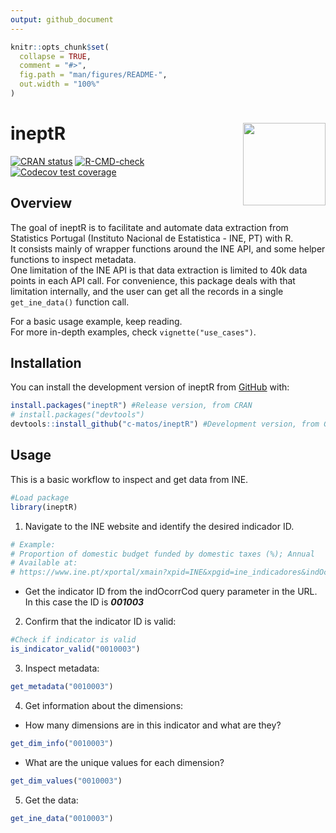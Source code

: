 ```yaml
---
output: github_document
---
```


<!-- README.md is generated from README.Rmd. Please edit that file -->

```r
knitr::opts_chunk$set(
  collapse = TRUE,
  comment = "#>",
  fig.path = "man/figures/README-",
  out.width = "100%"
)
```

# ineptR <a href="https://c-matos.github.io/ineptR/"><img src="man/figures/logo.png" align="right" height="132" /></a>


<!-- badges: start -->
[![CRAN status](https://www.r-pkg.org/badges/version-last-release/ineptR?color=blue)](https://CRAN.R-project.org/package=ineptR)
[![R-CMD-check](https://github.com/c-matos/ineptR/actions/workflows/R-CMD-check.yaml/badge.svg)](https://github.com/c-matos/ineptR/actions/workflows/R-CMD-check.yaml)
[![Codecov test coverage](https://codecov.io/gh/c-matos/ineptR/branch/main/graph/badge.svg)](https://app.codecov.io/gh/c-matos/ineptR?branch=main)
<!-- badges: end -->

## Overview

The goal of ineptR is to facilitate and automate data extraction from Statistics Portugal (Instituto Nacional de Estatistica - INE, PT) with R.  
It consists mainly of wrapper functions around the INE API, and some helper functions to inspect metadata.  
One limitation of the INE API is that data extraction is limited to 40k data points in each API call. For convenience, this package deals with that limitation internally, and the user can get all the records in a single `get_ine_data()` function call.

For a basic usage example, keep reading.  
For more in-depth examples, check `vignette("use_cases")`.

## Installation

You can install the development version of ineptR from [GitHub](https://github.com/) with:

``` r
install.packages("ineptR") #Release version, from CRAN
# install.packages("devtools")
devtools::install_github("c-matos/ineptR") #Development version, from GitHub
```

## Usage

This is a basic workflow to inspect and get data from INE.

```r
#Load package
library(ineptR)
```

1. Navigate to the INE website and identify the desired indicador ID. 
```r
# Example: 
# Proportion of domestic budget funded by domestic taxes (%); Annual
# Available at: 
# https://www.ine.pt/xportal/xmain?xpid=INE&xpgid=ine_indicadores&indOcorrCod=0010003&contexto=bd&selTab=tab2&xlang=pt.

```

* Get the indicator ID from the indOcorrCod query parameter in the URL. In this case the ID is **_001003_**

2. Confirm that the indicator ID is valid:
```r
#Check if indicator is valid
is_indicator_valid("0010003")
```

3. Inspect metadata:
```r
get_metadata("0010003")
```

4. Get information about the dimensions:
* How many dimensions are in this indicator and what are they?
```r
get_dim_info("0010003")
```

* What are the unique values for each dimension?
```r
get_dim_values("0010003")
```

5. Get the data:
```r
get_ine_data("0010003")
```
